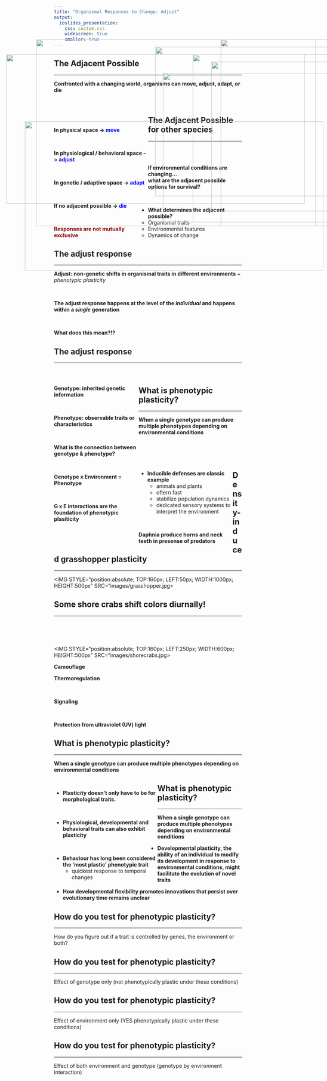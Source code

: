```yaml
---
title: "Organismal Responses to Change: Adjust"
output: 
  ioslides_presentation:
    css: custom.css
    widescreen: true
    smaller: true
---
```


## The Adjacent Possible
<hr>

**Confronted with a changing world, organisms can move, adjust, adapt, or die**

<br/>

<div style="float: left; width: 50%;">

<br/>

**In physical space -> <span style="color:blue">move</span>**

<br/>

**In physiological / behavioral space -> <span style="color:blue">adjust</span>**

<br/>

**In genetic / adaptive space -> <span style="color:blue">adapt</span>**

<br/>

**If no adjacent possible -> <span style="color:blue">die</span>**

<br/>

**<span style="color:darkred">Responses are not mutually exclusive</span>**
</div>

<IMG STYLE="position:absolute; TOP:250px; LEFT:520px; WIDTH:550px; HEIGHT:400px" SRC="images/polar.jpg">

## The Adjacent Possible for other species
<hr>
<br/>
<br/>

**If environmental conditions are changing…**
<br/>
**what are the adjacent possible options for survival?**

<br/>

* **What determines the adjacent possible?**
    + Organismal traits
    + Environmental features
    + Dynamics of change


<IMG STYLE="position:absolute; TOP:160px; LEFT:180px; WIDTH:750px; HEIGHT:500px" SRC="images/lizards.jpg">

## The adjust response
<hr>

**Adjust: non-genetic shifts in organismal traits in different environments**
    + *phenotypic plasticity*

<br/>

**The adjust response happens at the level of the *individual* and happens within a *single* generation**

<br/>

**What does this mean?!?**

<IMG STYLE="position:absolute; TOP:380px; LEFT:150px; WIDTH:800px; HEIGHT:400px" SRC="images/plastic.jpg">

## The adjust response
<hr>
<br/>

<div style="float: left; width: 45%;">

**Genotype: inherited genetic information **

<br/>

**Phenotype: observable traits or characteristics**

<br/>

**What is the connection between genotype & phenotype?**

<br/>

**Genotype x Environment = Phenotype**

<br/>

**G x E interactions are the foundation of phenotypic plasiticity**

</div>

<IMG STYLE="position:absolute; TOP:180px; LEFT:500px; WIDTH:650px; HEIGHT:400px" SRC="images/insectsthermal.jpg">

## What is phenotypic plasticity?
<hr>

<div align="center">**When a single genotype can produce multiple phenotypes depending on environmental conditions**</div>

<br/>
<br/>
<br/>

<div style="float: left; width: 50%;">

* **Inducible defenses are classic example**
    + animals and plants
    + oftern fast
    + stabilize population dynamics
    + dedicated sensory systems to interpret the environment

<br/>

**Daphnia produce horns and neck teeth in presense of predators**
</div>

<IMG STYLE="position:absolute; TOP:200px; LEFT:600px; WIDTH:400px; HEIGHT:450px" SRC="images/daphnia2.png">


## Density-induced grasshopper plasticity
<hr>

<IMG STYLE="position:absolute; TOP:160px; LEFT:50px; WIDTH:1000px; HEIGHT:500px" SRC="images/grasshopper.jpg>

## Some shore crabs shift colors diurnally!
<hr>
<br/>
<br/>
<br/>

<IMG STYLE="position:absolute; TOP:160px; LEFT:250px; WIDTH:600px; HEIGHT:500px" SRC="images/shorecrabs.jpg>

**Camouflage**
<br/>

**Thermoregulation**

<br/>

**Signaling**

<br/>

**Protection from ultraviolet (UV) light**

## What is phenotypic plasticity?
<hr>
<div align="center">**When a single genotype can produce multiple phenotypes depending on environmental conditions**</div>

<div style="float: left; width: 55%;">

<br/>

* **Plasticity doesn’t only have to be for morphological traits.**

<br/>

* **Physiological, developmental and behavioral traits can also exhibit plasticity**

<br/>

* **Behaviour has long been considered the 'most plastic' phenotypic trait** 
    + quickest response to temporal changes 

</div>

<IMG STYLE="position:absolute; TOP:220px; LEFT:650px; WIDTH:400px; HEIGHT:400px" SRC="images/world.jpg">

## What is phenotypic plasticity?
<hr>
<div align="center">**When a single genotype can produce multiple phenotypes depending on environmental conditions**</div>

* **Developmental plasticity, the ability of an individual to modify its development in response to environmental conditions, might facilitate the evolution of novel traits**

* **How developmental flexibility promotes innovations that persist over evolutionary time remains unclear**


<IMG STYLE="position:absolute; TOP:160px; LEFT:675px; WIDTH:333px; HEIGHT:500px" SRC="images/origins.jpg">

## How do you test for phenotypic plasticity?
<hr>

<div align="center">How do you figure out if a trait is controlled by genes, the environment or both?</div>

<IMG STYLE="position:absolute; TOP:200px; LEFT:100px; WIDTH:800px; HEIGHT:400px" SRC="images/commongarden.png">

## How do you test for phenotypic plasticity?
<hr>

<div align="center">Effect of genotype only (not phenotypically plastic under these conditions)</div>

<IMG STYLE="position:absolute; TOP:200px; LEFT:100px; WIDTH:800px; HEIGHT:400px" SRC="images/commongarden2.png">

## How do you test for phenotypic plasticity?
<hr>

<div align="center">Effect of environment only (YES phenotypically plastic under these conditions)</div>

<IMG STYLE="position:absolute; TOP:200px; LEFT:100px; WIDTH:800px; HEIGHT:400px" SRC="images/commongarden3.png">

## How do you test for phenotypic plasticity?
<hr>

<div align="center">Effect of both environment and genotype (genotype by environment interaction)</div>

<IMG STYLE="position:absolute; TOP:200px; LEFT:100px; WIDTH:800px; HEIGHT:400px" SRC="images/commongarden4.png">

